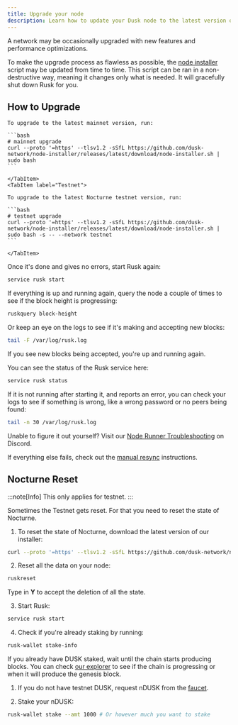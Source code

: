 ```yaml
---
title: Upgrade your node
description: Learn how to update your Dusk node to the latest version of the Nocturne testnet.
---
```


A network may be occasionally upgraded with new features and performance optimizations.

To make the upgrade process as flawless as possible, the [node installer](https://github.com/dusk-network/node-installer) script may be updated from time to time. This script can be ran in a non-destructive way, meaning it changes only what is needed. It will gracefully shut down Rusk for you.

## How to Upgrade


<Tabs syncKey="network">
    <TabItem label="Mainnet">

    To upgrade to the latest mainnet version, run:

    ```bash
    # mainnet upgrade
    curl --proto '=https' --tlsv1.2 -sSfL https://github.com/dusk-network/node-installer/releases/latest/download/node-installer.sh | sudo bash
    ```

    </TabItem>
    <TabItem label="Testnet">

    To upgrade to the latest Nocturne testnet version, run:

    ```bash
    # testnet upgrade
    curl --proto '=https' --tlsv1.2 -sSfL https://github.com/dusk-network/node-installer/releases/latest/download/node-installer.sh | sudo bash -s -- --network testnet
    ```

    </TabItem>
</Tabs>

Once it's done and gives no errors, start Rusk again:
```sh
service rusk start
```

If everything is up and running again, query the node a couple of times to see if the block height is progressing:
```sh
ruskquery block-height
```

Or keep an eye on the logs to see if it's making and accepting new blocks:
```sh
tail -F /var/log/rusk.log
```

If you see new blocks being accepted, you're up and running again.

You can see the status of the Rusk service here:
```sh
service rusk status
```

If it is not running after starting it, and reports an error, you can check your logs to see if something is wrong, like a wrong password or no peers being found:
```sh
tail -n 30 /var/log/rusk.log
```

Unable to figure it out yourself? Visit our [Node Runner Troubleshooting](https://discord.com/channels/847466263064346624/1118582421055606805) on Discord.

If everything else fails, check out the [manual resync](/operator/guides/manual-resync) instructions.

## Nocturne Reset

:::note[Info]
This only applies for testnet.
:::

Sometimes the Testnet gets reset. For that you need to reset the state of Nocturne.

1. To reset the state of Nocturne, download the latest version of our installer:
```sh
curl --proto '=https' --tlsv1.2 -sSfL https://github.com/dusk-network/node-installer/releases/latest/download/node-installer.sh | sudo bash -s -- --network testnet
```

2. Reset all the data on your node:
```sh
ruskreset
```
Type in **Y** to accept the deletion of all the state.

3. Start Rusk:
```sh
service rusk start
```

4. Check if you're already staking by running:
```sh
rusk-wallet stake-info
```
If you already have DUSK staked, wait until the chain starts producing blocks. You can check [our explorer](https://testnet.apps.dusk.network/explorer/) to see if the chain is progressing or when it will produce the genesis block.

1. If you do not have testnet DUSK, request nDUSK from the [faucet](/operator/guides/nocturne-faucet).

2. Stake your nDUSK:
```sh
rusk-wallet stake --amt 1000 # Or however much you want to stake
```
